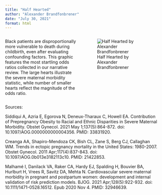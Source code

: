 ```yaml
---
title: "Half Hearted"
author: "Alexander Brandfonbrener"
date: "July 30, 2021"
format: html
---
```


::: columns
::: {.column width="50%"}
Black patients are disproportionally more vulnerable to death during childbirth, even after evaluating confounding factors. This graphic features the most startling odds ratios collected in our narrative review. The large hearts illustrate the severe maternal morbidity statistic, while number of smaller hearts reflect the magnitude of the odds ratio.
:::

::: {.column width="50%"}
![Half Hearted by Alexander Brandfonbrener](images/surf-artwork-alex-b.jpg){fig-alt="five rows of hearts, with one large heart, a colon, and then multiple smaller hearts on each row"}
:::
:::

[Sources:]{.smaller}

[Siddiqui A, Azria E, Egorova N, Deneux-Tharaux C, Howell EA. Contribution of Prepregnancy Obesity to Racial and Ethnic Disparities in Severe Maternal Morbidity. Obstet Gynecol. 2021 May 1;137(5):864-872. doi: 10.1097/AOG.0000000000004356. PMID: 33831920.]{.smaller}

[Creanga AA, Shapiro-Mendoza CK, Bish CL, Zane S, Berg CJ, Callaghan WM. Trends in ectopic pregnancy mortality in the United States: 1980-2007. Obstet Gynecol. 2011 Apr;117(4):837-843. doi: 10.1097/AOG.0b013e3182113c10. PMID: 21422853.]{.smaller}

[Malhamé I, Danilack VA, Raker CA, Hardy EJ, Spalding H, Bouvier BA, Hurlburt H, Vrees R, Savitz DA, Mehta N. Cardiovascular severe maternal morbidity in pregnant and postpartum women: development and internal validation of risk prediction models. BJOG. 2021 Apr;128(5):922-932. doi: 10.1111/1471-0528.16512. Epub 2020 Nov 4. PMID: 32946639.]{.smaller}
